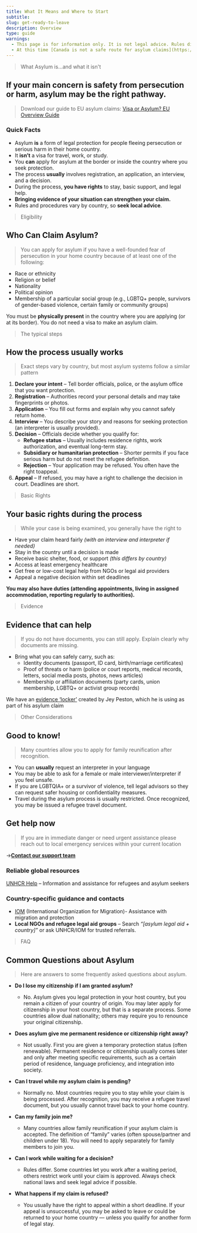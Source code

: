 ```yaml
---
title: What It Means and Where to Start
subtitle: 
slug: get-ready-to-leave
description: Overview
type: guide
warnings: 
  - This page is for information only. It is not legal advice. Rules differ by country and can change quickly. If you need urgent help, see [Get help now](/get-help-now).
  - At this time [Canada is not a safe route for asylum claims](https://ccrweb.ca/sites/ccrweb.ca/files/static-files/documents/noticeclaimants.htm)
---
```


> What Asylum is...and what it isn't
## If your main concern is safety from persecution or harm, asylum may be the right pathway.
> Download our guide to EU asylum claims: [Visa or Asylum? EU Overview Guide](/pdf/Visa-or-Asylum-Summary-for-EU-countries.pdf)


### Quick Facts

- Asylum **is** a form of legal protection for people fleeing persecution or serious harm in their home country.
- It **isn’t** a visa for travel, work, or study.
- You **can** apply for asylum at the border or inside the country where you seek protection.
- The process **usually** involves registration, an application, an interview, and a decision.
- During the process, **you have rights** to stay, basic support, and legal help.
- **Bringing evidence of your situation can strengthen your claim.**
- Rules and procedures vary by country, so **seek local advice**.


> Eligibility
## Who Can Claim Asylum?
> You can apply for asylum if you have a well-founded fear of persecution in your home country because of at least one of the following:

- Race or ethnicity
- Religion or belief
- Nationality
- Political opinion
- Membership of a particular social group (e.g., LGBTQ+ people, survivors of gender-based violence, certain family or community groups)

You must be **physically present** in the country where you are applying (or at its border). You do not need a visa to make an asylum claim.


> The typical steps
## How the process usually works
> Exact steps vary by country, but most asylum systems follow a similar pattern

1. **Declare your intent** – Tell border officials, police, or the asylum office that you want protection.
2. **Registration** – Authorities record your personal details and may take fingerprints or photos.
3. **Application** – You fill out forms and explain why you cannot safely return home.
4. **Interview** – You describe your story and reasons for seeking protection (an interpreter is usually provided).
5. **Decision** – Officials decide whether you qualify for:
    - **Refugee status** – Usually includes residence rights, work authorization, and eventual long-term stay.
    - **Subsidiary or humanitarian protection** – Shorter permits if you face serious harm but do not meet the refugee definition.
    - **Rejection** – Your application may be refused. You often have the right toappeal.
6. **Appeal** – If refused, you may have a right to challenge the decision in court. Deadlines are short.


> Basic Rights
## Your basic rights during the process
> While your case is being examined, you generally have the right to

- Have your claim heard fairly *(with an interview and interpreter if needed)*
- Stay in the country until a decision is made
- Receive basic shelter, food, or support *(this differs by country)*
- Access at least emergency healthcare
- Get free or low-cost legal help from NGOs or legal aid providers
- Appeal a negative decision within set deadlines

**You may also have duties (attending appointments, living in assigned accommodation, reporting regularly to authorities).**


> Evidence
## Evidence that can help
> If you do not have documents, you can still apply. Explain clearly why documents are missing.

- Bring what you can safely carry, such as:
  - Identity documents (passport, ID card, birth/marriage certificates)
  - Proof of threats or harm (police or court reports, medical records, letters, social media posts, photos, news articles)
  - Membership or affiliation documents (party cards, union membership, LGBTQ+ or activist group records)

We have an [evidence ‘locker’](https://docs.google.com/document/d/1Fu9Z27YR5pUAZ417aw28ua9eOm3IHa4FQNUe98g0SPE/edit?usp=sharing) created by Jey Peston, which he is using as part of his asylum claim


> Other Considerations
## Good to know!
> Many countries allow you to apply for family reunification after recognition.

- You can **usually** request an interpreter in your language
- You may be able to ask for a female or male interviewer/interpreter if you feel unsafe.
- If you are LGBTQIA+ or a survivor of violence, tell legal advisors so they can request safer housing or confidentiality measures.
- Travel during the asylum process is usually restricted. Once recognized, you may be issued a refugee travel document.

## Get help now
> If you are in immediate danger or need urgent assistance please reach out to local emergency services within your current location

->**[Contact our support team](/support)**

### Reliable global resources
[UNHCR Help](https://help.unhcr.org) – Information and assistance for refugees and asylum seekers

### Country-specific guidance and contacts

- [IOM](https://iom.int) (International Organization for Migration)- Assistance with migration and protection
- **Local NGOs and refugee legal aid groups** – Search *“[asylum legal aid + country]”* or ask UNHCR/IOM for trusted referrals.

> FAQ
## Common Questions about Asylum
> Here are answers to some frequently asked questions about asylum.

- **Do I lose my citizenship if I am granted asylum?**
  - No. Asylum gives you legal protection in your host country, but you remain a citizen of your country of origin. You may later apply for citizenship in your host country, but that is a separate process. Some countries allow dual nationality; others may require you to renounce your original citizenship.

- **Does asylum give me permanent residence or citizenship right away?**
  - Not usually. First you are given a temporary protection status (often renewable). Permanent residence or citizenship usually comes later and only after meeting specific requirements, such as a certain period of residence, language proficiency, and integration into society.

- **Can I travel while my asylum claim is pending?**
  - Normally no. Most countries require you to stay while your claim is being processed. After recognition, you may receive a refugee travel document, but you usually cannot travel back to your home country.

- **Can my family join me?**
  - Many countries allow family reunification if your asylum claim is accepted. The definition of “family” varies (often spouse/partner and children under 18). You will need to apply separately for family members to join you.

- **Can I work while waiting for a decision?**
  - Rules differ. Some countries let you work after a waiting period, others restrict work until your claim is approved. Always check national laws and seek legal advice if possible.

- **What happens if my claim is refused?**
  - You usually have the right to appeal within a short deadline. If your appeal is unsuccessful, you may be asked to leave or could be returned to your home country — unless you qualify for another form of legal stay.

